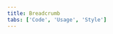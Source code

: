 ```yaml
---
title: Breadcrumb
tabs: ['Code', 'Usage', 'Style']
---
```


<ComponentCode
    name="Breadcrumb"
    component="breadcrumb"
    variation="breadcrumb"
    hasReactVersion
    hasVueVersion="breadcrumb--default"
    >
</ComponentCode>
<ComponentCode
    name="Breadcrumb with current page"
    component="breadcrumb"
    variation="breadcrumb--current-page"
    hasReactVersion
    >
</ComponentCode>
<ComponentDocs component="breadcrumb" ></ComponentDocs>
